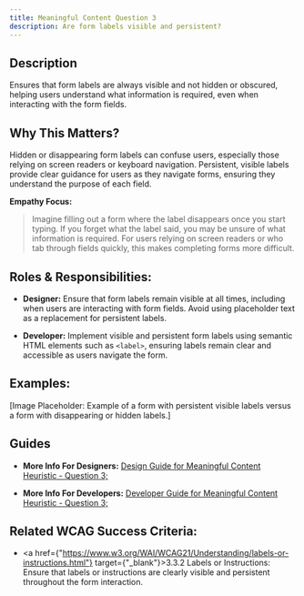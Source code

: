 ```yaml
---
title: Meaningful Content Question 3
description: Are form labels visible and persistent?
---
```


## Description

Ensures that form labels are always visible and not hidden or obscured, helping users understand what information is required, even when interacting with the form fields.

## Why This Matters?

Hidden or disappearing form labels can confuse users, especially those relying on screen readers or keyboard navigation. Persistent, visible labels provide clear guidance for users as they navigate forms, ensuring they understand the purpose of each field.

**Empathy Focus:**
> Imagine filling out a form where the label disappears once you start typing. If you forget what the label said, you may be unsure of what information is required. For users relying on screen readers or who tab through fields quickly, this makes completing forms more difficult.

## Roles & Responsibilities:

- **Designer:** Ensure that form labels remain visible at all times, including when users are interacting with form fields. Avoid using placeholder text as a replacement for persistent labels.

- **Developer:** Implement visible and persistent form labels using semantic HTML elements such as `<label>`, ensuring labels remain clear and accessible as users navigate the form.

## Examples:

[Image Placeholder: Example of a form with persistent visible labels versus a form with disappearing or hidden labels.]

## Guides

- **More Info For Designers:** <a href="/docs/design-guide/meaningful-content/question-3">Design Guide for Meaningful Content Heuristic - Question 3;</a>

- **More Info For Developers:** <a href="/docs/developer-guide/meaningful-content/question-3">Developer Guide for Meaningful Content Heuristic - Question 3;</a>

## Related WCAG Success Criteria:

- <a href={"https://www.w3.org/WAI/WCAG21/Understanding/labels-or-instructions.html"} target={"_blank"}>3.3.2 Labels or Instructions</a>: Ensure that labels or instructions are clearly visible and persistent throughout the form interaction.
